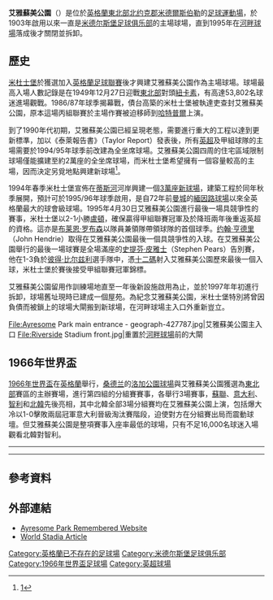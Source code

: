{{noteta|G1=足球|G2=英超
|1=zh-hans:布莱恩·罗布森; zh-hk:白賴仁·笠臣;
|2=zh-hans:彼得·比尔兹利; zh-hk:彼得·比士利;
}}
{{Infobox Stadium
| stadium_name      = 艾雅蘇美公園<br />''Ayresome Park''
| nickname          = 
| image             = [[Image:East_Stand,_Ayresome_Park.jpg|250px]]
| fullname          = Ayresome Park
| location          = Ayresome Park Road, [[米德爾斯伯勒|Middlesbrough]], [[英格蘭|England]]
| coordinates       = {{coord|54|33|51|N|1|14|49|W|type:landmark_region:GB|display=it}}
| opened            = 1903年
| renovated         = 
| closed            = 1995年
| demolished        = 1997年
| owner             = [[米德尔斯堡足球俱乐部|米德尔斯堡足球俱乐部]]
| operator          = [[米德尔斯堡足球俱乐部|米德尔斯堡足球俱乐部]]
| surface           = 天然草
| construction_cost = 
| architect         = 
| capacity          = 26,667人<ref>{{cite web |url=http://www.worldstadia.com/stadium/england/ayresome_park/1271.php |title=存档副本 |accessdate=2009-06-03  |deadurl=yes |archiveurl=https://web.archive.org/web/20090904053443/http://www.worldstadia.com/stadium/england/ayresome_park/1271.php |archivedate=2009-09-04 }}</ref>
| tenants           = [[米德尔斯堡足球俱乐部|米德尔斯堡足球俱乐部]] （1903–1995年）
| dimensions        = 110 x 74 [[碼|碼]]
|}}
'''艾雅蘇美公園'''（{{lang-en|'''Ayresome Park'''}}）是位於[[英格蘭|英格蘭]][[东北英格兰|東北部]][[北约克郡|北约克郡]][[米德爾斯伯勒|米德爾斯伯勒]]的[[足球|足球]][[運動場|運動場]]，於1903年啟用以來一直是[[米德尔斯堡足球俱乐部|米德尔斯堡足球俱乐部]]的主場球場，直到1995年在[[河畔球場|河畔球場]]落成後才關閉並拆卸。

==歷史==
[[米德尔斯堡足球俱乐部|米杜士堡]]於獲選加入[[英格蘭足球聯賽|英格蘭足球聯賽]]後才興建艾雅蘇美公園作為主場球場。球場最高入場人數記錄是在1949年12月27日迎戰[[东北英格兰|東北部]]對頭[[纽卡斯尔联足球俱乐部|紐卡素]]，有高達53,802名球迷進場觀戰。1986/87年球季揭幕戰，債台高築的米杜士堡被執達吏查封艾雅蘇美公園，原本這場丙組聯賽於主場作賽被迫移師到[[哈特尔普尔联足球俱乐部|哈特普爾]]上演。

到了1990年代初期，艾雅蘇美公園已經呈現老態，需要進行重大的工程以達到更新標準，加以《泰萊報告書》（Taylor Report）發表後，所有[[英超|英超]]及甲組球隊的主場需要於1994/95年球季前改建為全坐席球場。艾雅蘇美公園四周的住宅區域限制球場僅能擴建至約2萬座的全坐席球場，而米杜士堡希望擁有一個容量較高的主場，因而決定另覓地點興建新球場<ref>[http://www.gazettelive.co.uk/boro-fc/boro-club-info/]</ref>。

1994年春季米杜士堡宣佈在[[蒂斯河|蒂斯河]]河岸興建一個[[河畔球場|3萬座新球場]]，建築工程於同年秋季展開，預計可於1995/96年球季啟用，是自72年前[[曼彻斯特城足球俱乐部|曼城]]的[[緬因路球場|緬因路球場]]以來全英格蘭最大的球會級球場。1995年4月30日艾雅蘇美公園進行最後一場具競爭性的賽事，米杜士堡以2-1小勝[[卢顿足球俱乐部|盧頓]]，確保贏得甲組聯賽冠軍及於降班兩年後重返英超的資格。這亦是[[布莱恩·罗布森|布莱恩·罗布森]]以隊員兼領隊帶領球隊的首個球季。[[约翰·亨德里|约翰·亨德里]]（John Hendrie）取得在艾雅蘇美公園最後一個具競爭性的入球。在艾雅蘇美公園舉行的最後一場球賽是全場滿座的[[史提芬·皮雅士|史提芬·皮雅士]]（Stephen Pears）告別賽，他在1-3負於[[彼得·比尔兹利|彼得·比尔兹利]]選手隊中，憑[[十二碼|十二碼]]射入艾雅蘇美公園歷來最後一個入球，米杜士堡於賽後接受甲組聯賽冠軍錦標。

艾雅蘇美公園留用作訓練場地直至一年後新設施啟用為止，並於1997年年初進行拆卸，球場舊址現時已建成一個屋苑。為紀念艾雅蘇美公園，米杜士堡特別將曾因負債而被鎖上的球場大閘搬到新球場，在河畔球場主入口外重新豈立。

<gallery>
File:Ayresome Park main entrance - geograph-427787.jpg|艾雅蘇美公園主入口
File:Riverside Stadium front.jpg|重置於[[河畔球場|河畔球場]]前的大閘
</gallery>

==1966年世界盃==
[[1966年世界盃足球賽|1966年世界盃]]在[[英格蘭|英格蘭]]舉行，[[桑德兰|桑德兰]]的[[洛加公園球場|洛加公園球場]]與艾雅蘇美公園獲選為[[英格兰东北|東北部]]賽區的主辦賽場，進行第四組的分組賽賽事，各舉行3場賽事，[[蘇聯國家足球隊|蘇聯]]、[[意大利國家足球隊|意大利]]、[[智利國家足球隊|智利]]和[[朝鮮國家足球隊|北韓]]先後亮相，其中北韓全部3場分組賽均在艾雅蘇美公園上演，包括爆大冷以1-0擊敗兩屆冠軍意大利晉級淘汰賽階段，迫使對方在分組賽出局而震動球壇。但艾雅蘇美公園是整項賽事入座率最低的球場，只有不足16,000名球迷入場觀看北韓對智利。

{{footballbox
|date = 1966年7月12日
|time = 19:30 [[欧洲西部夏令时间|BST]]
|team1 = {{fb-rt|URS|1955}}
|score = 3 – 0
|report = [http://www.fifa.com/worldcup/archive/edition=26/results/matches/match=1710/report.html 報告]
|team2 = {{fb|PRK}}
|goals1 = {{tsl|en|Eduard Malofeyev||马洛菲耶夫}} {{goal|31||88}}<br />{{tsl|en|Anatoliy Banishevskiy||巴尼舍夫斯基}} {{goal|33}}
|stadium = [[米德爾斯伯勒|米德爾斯伯勒]]，艾雅蘇美公園球場
|attendance = 22,000
|referee = Juan Gardeazábal Garay ([[西班牙皇家足球協會|西班牙]])
}}
----
{{footballbox
|date = 1966年7月15日
|time = 19:30 [[欧洲西部夏令时间|BST]]
|team1 = {{fb-rt|CHI}}
|score = 1 – 1
|report = [http://www.fifa.com/worldcup/archive/edition=26/results/matches/match=1609/report.html 報告]
|team2 = {{fb|PRK}}
|goals1 = {{tsl|en|Rubén Marcos||马科斯}} {{goal|26|pen.}}
|goals2 = 朴成金 {{goal|88}}
|stadium = [[米德爾斯伯勒|米德爾斯伯勒]]，艾雅蘇美公園球場
|attendance = 16,000
|referee = Ali Kandil ([[埃及足球協會|聯合阿拉伯共和國]])
}}
----
{{footballbox
|date = 1966年19日
|time = 19:30 [[欧洲西部夏令时间|BST]]
|team1 = {{fb-rt|PRK}}
|score = 1 – 0
|report = [http://www.fifa.com/worldcup/archive/edition=26/results/matches/match=1679/report.html 報告]
|team2 = {{fb|ITA}}
|goals1 = 朴斗翼 {{goal|42}}
|stadium = [[米德爾斯伯勒|米德爾斯伯勒]]，艾雅蘇美公園球場
|attendance = 18,000
|referee = Pierre Schwinte ([[法國足球總會|法國]])
}}

==參考資料==
{{reflist}}

==外部連結==
*[http://www.ayresome.co.uk/ Ayresome Park Remembered Website]
*[https://web.archive.org/web/20090904053443/http://www.worldstadia.com/stadium/england/ayresome_park/1271.php World Stadia Article]

{{英超球場}}
{{1966年世界盃賽場}}

{{DEFAULTSORT:Ayresome Park}}
[[Category:英格蘭已不存在的足球場|Category:英格蘭已不存在的足球場]]
[[Category:米德尔斯堡足球俱乐部|Category:米德尔斯堡足球俱乐部]]
[[Category:1966年世界盃足球場|Category:1966年世界盃足球場]]
[[Category:英超球場|Category:英超球場]]